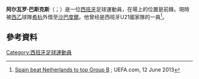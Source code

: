 {{noteTA
|G1=Football
|G2=laliga
|1=zh-hans:巴斯克斯;zh-hk:華斯基斯;zh-tw:瓦斯奎茲;
}}
{{Infobox football biography
| name = Álvaro Vázquez
| image = Alvaro Vazquez 2013 Catalonia.jpg
| caption = Vázquez in action for [[Catalonia_national_football_team|Catalonia]] in 2013
| fullname = Álvaro Vázquez García
| birth_date = {{birth date and age|1991|4|27|df=y}}
| birth_place = [[西班牙|西班牙]][[巴達洛納|巴達洛納]]
| height = 1.82 m
| position = 前鋒
| currentclub = [[萨瓦德尔足球俱乐部|沙巴度爾]]<br/>([[希洪體育|希杭]]外借)
| clubnumber = 
| youthyears1 = 1997–2000 | youthclubs1 = Trajana
| youthyears2 = 2000–2005 | youthclubs2 = Damm
| youthyears3 = 2005–2009 | youthclubs3 = [[皇家西班牙人体育俱乐部|西班牙人]]
| years1 = 2009–2010 | clubs1 = Espanyol B | caps1 = 18 | goals1 = 8
| years2 = 2010–2012 | clubs2 = [[皇家西班牙人体育俱乐部|西班牙人]] | caps2 = 60 | goals2 = 10
| years3 = 2012–2016 | clubs3 = [[赫塔費足球俱樂部|基達菲]] | caps3 = 86 | goals3 = 16
| years4 = 2013–2014 | clubs4 = → [[斯旺西城足球俱乐部|史雲斯]] (loan) | caps4 = 12 | goals4 = 0
| years5 = 2016–2019 | clubs5 = [[皇家西班牙人体育俱乐部|西班牙人]] | caps5 = 10 | goals5 = 0
| years6 = 2018 | clubs6 = → [[塔拉戈納體操|塔拉戈納]] (loan) | caps6 = 18 | goals6 = 6
| years7 = 2018–2019 | clubs7 = → [[皇家薩拉戈薩|薩拉戈薩]] (loan) | caps7 = 32 | goals7 = 10
| years8 = 2019– | clubs8 = [[希洪體育|希杭]] | caps8 = 53 | goals8 = 6
| years9 = 2021– | clubs9 = → [[萨瓦德尔足球俱乐部|沙巴度爾]] (loan) | caps9 = 0 | goals9 = 0
| totalcaps = | totalgoals = 
| nationalyears1 = 2011 | nationalteam1 = 西班牙U20 | nationalcaps1 = 7 | nationalgoals1 = 5
| nationalyears2 = 2011–2013 | nationalteam2 = [[西班牙21歲以下國家足球隊|西班牙U21]] | nationalcaps2 = 14 | nationalgoals2 = 7
| nationalyears3 = 2012 | nationalteam3 = 西班牙U23 | nationalcaps3 = 3 | nationalgoals3 = 2
| nationalyears4 = 2010– | nationalteam4 = [[加泰罗尼亚联队|加泰隆尼亞]] | nationalcaps4 = 6 | nationalgoals4 = 0
| club-update = 4 January 2021
| nationalteam-update = 28 December 2016
}}

'''阿尔瓦罗·巴斯克斯'''（{{lang-es|Álvaro Vázquez}}；{{bd|1991年|4月27日}}）是一位[[西班牙|西班牙]]足球運動員，在場上的位置是前鋒。現時被[[西乙|西乙]]球隊[[希洪體育|希杭]]外借至[[萨瓦德尔足球俱乐部|沙巴度爾]]。他曾经是西班牙U21國家隊的一員<ref>[http://www.uefa.com/under21/season=2013/matches/round=2000188/match=2010955/postmatch/report/index.html#spain+beat+netherlands+group+b Spain beat Netherlands to top Group B] {{Wayback|url=http://www.uefa.com/under21/season=2013/matches/round=2000188/match=2010955/postmatch/report/index.html#spain+beat+netherlands+group+b |date=20180623080104 }}; UEFA.com, 12 June 2013</ref>。

== 參考資料 ==
{{reflist}}

{{DEFAULTSORT:Vazquez}}
[[Category:西班牙足球運動員|Category:西班牙足球運動員]]
{{soccer-bio-stub}}